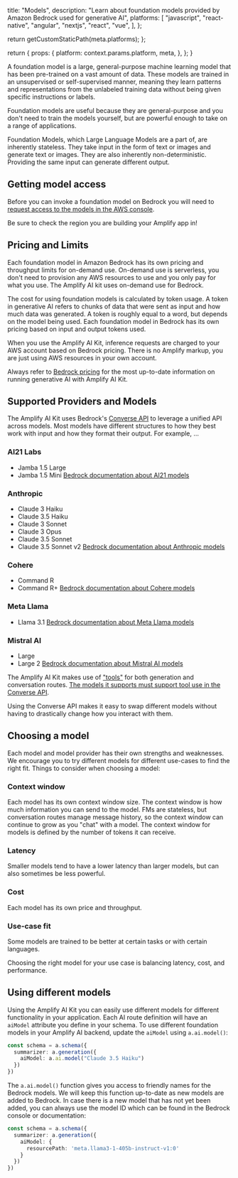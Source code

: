 
  title: "Models",
  description:
    "Learn about foundation models provided by Amazon Bedrock used for generative AI",
  platforms: [
    "javascript",
    "react-native",
    "angular",
    "nextjs",
    "react",
    "vue",
  ],
};

  return getCustomStaticPath(meta.platforms);
};

  return {
    props: {
      platform: context.params.platform,
      meta,
    },
  };
}


A foundation model is a large, general-purpose machine learning model that has been pre-trained on a vast amount of data. These models are trained in an unsupervised or self-supervised manner, meaning they learn patterns and representations from the unlabeled training data without being given specific instructions or labels.

Foundation models are useful because they are general-purpose and you don't need to train the models yourself, but are powerful enough to take on a range of applications. 

Foundation Models, which Large Language Models are a part of, are inherently stateless. They take input in the form of text or images and generate text or images. They are also inherently non-deterministic. Providing the same input can  generate different output.



## Getting model access

Before you can invoke a foundation model on Bedrock you will need to [request access to the models in the AWS console](https://console.aws.amazon.com/bedrock/home#/modelaccess).

Be sure to check the region you are building your Amplify app in!

## Pricing and Limits

Each foundation model in Amazon Bedrock has its own pricing and throughput limits for on-demand use. On-demand use is serverless, you don't need to provision any AWS resources to use and you only pay for what you use. The Amplify AI kit uses on-demand use for Bedrock. 

The cost for using foundation models is calculated by token usage. A token in generative AI refers to chunks of data that were sent as input and how much data was generated. A token is roughly equal to a word, but depends on the model being used. Each foundation model in Bedrock has its own pricing based on input and output tokens used. 

When you use the Amplify AI Kit, inference requests are charged to your AWS account based on Bedrock pricing. There is no Amplify markup, you are just using AWS resources in your own account.

Always refer to [Bedrock pricing](https://aws.amazon.com/bedrock/pricing/) for the most up-to-date information on running generative AI with Amplify AI Kit.


## Supported Providers and Models

The Amplify AI Kit uses Bedrock's [Converse API](https://docs.aws.amazon.com/bedrock/latest/userguide/conversation-inference.html) to leverage a unified API across models. Most models have different structures to how they best work with input and how they format their output. For example, ... 

### AI21 Labs
* Jamba 1.5 Large
* Jamba 1.5 Mini
[Bedrock documentation about AI21 models](https://docs.aws.amazon.com/bedrock/latest/userguide/model-parameters-ai21.html)

### Anthropic
* Claude 3 Haiku
* Claude 3.5 Haiku
* Claude 3 Sonnet
* Claude 3 Opus
* Claude 3.5 Sonnet
* Claude 3.5 Sonnet v2
[Bedrock documentation about Anthropic models](https://docs.aws.amazon.com/bedrock/latest/userguide/model-parameters-claude.html)

### Cohere
* Command R
* Command R+
[Bedrock documentation about Cohere models](https://docs.aws.amazon.com/bedrock/latest/userguide/model-parameters-cohere.html)

### Meta Llama
* Llama 3.1
[Bedrock documentation about Meta Llama models](https://docs.aws.amazon.com/bedrock/latest/userguide/model-parameters-meta.html)

### Mistral AI
* Large
* Large 2
[Bedrock documentation about Mistral AI models](https://docs.aws.amazon.com/bedrock/latest/userguide/model-parameters-mistral.html)


The Amplify AI Kit makes use of ["tools"](/[platform]/ai/concepts/tools) for both generation and conversation routes. [The models it supports must support tool use in the Converse API](https://docs.aws.amazon.com/bedrock/latest/userguide/conversation-inference-supported-models-features.html). 

Using the Converse API makes it easy to swap different models without having to drastically change how you interact with them.

## Choosing a model

Each model and model provider has their own strengths and weaknesses. We encourage you to try different models for different use-cases to find the right fit. Things to consider when choosing a model:

### Context window

Each model has its own context window size. The context window is how much information you can send to the model. FMs are stateless, but conversation routes manage message history, so the context window can continue to grow as you "chat" with a model. The context window for models is defined by the number of tokens it can receive.

### Latency

Smaller models tend to have a lower latency than larger models, but can also sometimes be less powerful. 

### Cost

Each model has its own price and throughput. 

### Use-case fit

Some models are trained to be better at certain tasks or with certain languages. 

Choosing the right model for your use case is balancing latency, cost, and performance. 


## Using different models

Using the Amplify AI Kit you can easily use different models for different functionality in your application. Each AI route definition will have an `aiModel` attribute you define in your schema. To use different foundation models in your Amplify AI backend, update the `aiModel` using `a.ai.model()`:

```ts
const schema = a.schema({
  summarizer: a.generation({
    aiModel: a.ai.model("Claude 3.5 Haiku")
  })
})
```

The `a.ai.model()` function gives you access to friendly names for the Bedrock models. We will keep this function up-to-date as new models are added to Bedrock. In case there is a new model that has not yet been added, you can always use the model ID which can be found in the Bedrock console or documentation:

```ts
const schema = a.schema({
  summarizer: a.generation({
    aiModel: {
      resourcePath: 'meta.llama3-1-405b-instruct-v1:0'
    }
  })
})
```



